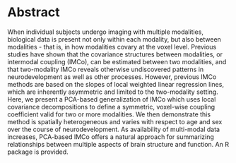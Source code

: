 # Abstract

  When individual subjects undergo imaging with multiple modalities, biological data is present not only within each modality, but also between modalities - that is, in how modalities covary at the voxel level. Previous studies have shown that the covariance structures between modalities, or intermodal coupling (IMCo), can be estimated between two modalities, and that two-modality IMCo reveals otherwise undiscovered patterns in neurodevelopment as well as other processes. However, previous IMCo methods are based on the slopes of local weighted linear regression lines, which are inherently asymmetric and limited to the two-modality setting. Here, we present a PCA-based generalization of IMCo which uses local covariance decompositions to define a symmetric, voxel-wise coupling coefficient valid for two or more modalities. We then demonstrate this method is spatially heterogeneous and varies with respect to age and sex over the course of neurodevelopment. As availability of multi-modal data increases, PCA-based IMCo offers a natural approach for summarizing relationships between multiple aspects of brain structure and function. An R package is provided.
